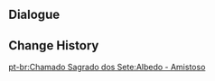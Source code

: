 {{Genius Invokation TCG Stage
|title        = Albedo: Friendly
|type         = Friendly Fracas
|group        = Invitation Board
|character    = Albedo
|requirement  = 1
|introduction = "Yes, games and game theory follow the same principles, and are beneficial for one's thinking and an excellent way to relax."<br>Hint: Albedo's deck is based around "Swords" and "Plunging Attacks," using Weapons and Character skills to enhance the damage done by "Normal Attacks."
|objective_1  = Achieve victory
|reward_1     = Albedo*1
|objective_2  = Achieve victory within 6 Rounds
|reward_2     = Descent of Divinity*1
|objective_3  = Win with less than 2 characters defeated
|reward_3     = Descent of Divinity*1
|lineup       = Albedo;Klee;Keqing
|action       = Descent of Divinity;Descent of Divinity;Capricious Visage;Capricious Visage;Witch's Scorching Hat;Witch's Scorching Hat;Thunder Summoner's Crown;Thunder Summoner's Crown;Rhythm of the Great Dream;Rhythm of the Great Dream;Golden House;Golden House;Master Zhang;Master Zhang;Sacrificial Sword;Sacrificial Sword;Skyward Blade;Skyward Blade;Aquila Favonia;Aquila Favonia;Ellin;Ellin;The Bestest Travel Companion!;The Bestest Travel Companion!;Plunging Strike;Plunging Strike;Parametric Transformer;Parametric Transformer;Northern Smoked Chicken;Northern Smoked Chicken
}}

==Dialogue==
{{Transclude|Genius Invokation TCG/Stage/Albedo|Friendly Fracas}}

==Change History==
{{Change History|4.0}}

[[pt-br:Chamado Sagrado dos Sete:Albedo - Amistoso]]